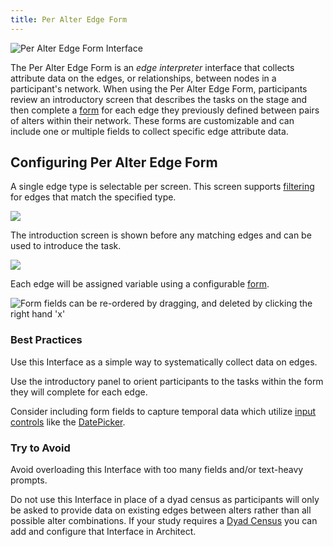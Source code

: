 ```yaml
---
title: Per Alter Edge Form
---
```


<InterfaceSummary>

![Per Alter Edge Form Interface](/assets/img/interface-documentation/per-edge-form/example.png)

<InterfaceMeta type="Edge Interpreter" creates="Attribute data on a single edge type" usesprompts="false">

</InterfaceMeta>

</InterfaceSummary>

The Per Alter Edge Form is an _edge interpreter_ interface that collects attribute data on the edges, or relationships, between nodes in a participant's network. When using the Per Alter Edge Form, participants review an introductory screen that describes the tasks on the stage and then complete a [form](../key-concepts/forms) for each edge they previously defined between pairs of alters within their network. These forms are customizable and can include one or multiple fields to collect specific edge attribute data.

## Configuring Per Alter Edge Form

A single edge type is selectable per screen. This screen supports [filtering](../key-concepts/network-filtering) for edges that match the
specified type.

![](/assets/img/interface-documentation/per-edge-form/architect-edge-type.png)

The introduction screen is shown before any matching edges and can be used to introduce the task.

![](/assets/img/interface-documentation/per-edge-form/architect-intro.png)

Each edge will be assigned variable using a configurable [form](../key-concepts/forms).

![Form fields can be re-ordered by dragging, and deleted by clicking the right hand 'x'](/assets/img/interface-documentation/per-edge-form/architect-form.png)

### Best Practices

<GoodPractice>

Use this Interface as a simple way to systematically collect data on edges.

</GoodPractice>

<GoodPractice>

Use the introductory panel to orient participants to the tasks within the form they will complete for each edge.

</GoodPractice>

<GoodPractice>

Consider including form fields to capture temporal data which utilize [input controls](../key-concepts/input-controls) like the [DatePicker](../key-concepts/input-controls/#date-picker).

</GoodPractice>

### Try to Avoid

<BadPractice>

Avoid overloading this Interface with too many fields and/or text-heavy prompts.

</BadPractice>

<BadPractice>

Do not use this Interface in place of a dyad census as participants will only be asked to provide data on existing edges between alters rather than all possible alter combinations. If your study requires a [Dyad Census](../interface-documentation/dyad-census) you can add and configure that Interface in Architect.

</BadPractice>
